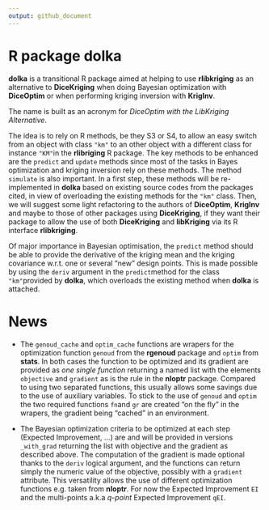```yaml
---
output: github_document
---
```


<!-- README.md is generated from README.Rmd. Please edit that file -->

# R package dolka

**dolka** is a transitional R package aimed at helping to use
**rlibkriging** as an alternative to **DiceKriging** when doing
Bayesian optimization with **DiceOptim** or when performing kriging
inversion with **KrigInv**.

The name is built as an acronym for *DiceOptim with the LibKriging
Alternative*.

The idea is to rely on R methods, be they S3 or S4, to allow an easy
switch from an object with class `"km"` to an other object with a
different class for instance `"KM"`in the **rlibriging** R
package. The key methods to be enhanced are the `predict` and `update`
methods since most of the tasks in Bayes optimization and kriging
inversion rely on these methods. The method `simulate` is also
important.  In a first step, these methods will be re-implemented in
**dolka** based on existing source codes from the packages cited, in
view of overloading the existing methods for the `"km"` class. Then,
we will suggest some light refactoring to the authors of
**DiceOptim**, **KrigInv** and maybe to those of other packages using
**DiceKriging**, if they want their package to allow the use of both
**DiceKriging** and **libKriging** via its R interface
**rlibkriging**.

Of major importance in Bayesian optimisation, the `predict` method
should be able to provide the derivative of the kriging mean and the
kriging covariance w.r.t. one or several "new" design points. This is
made possible by using the `deriv` argument in the `predict`method for
the class `"km"`provided by **dolka**, which overloads the existing
method when **dolka** is attached.

# News

- The `genoud_cache` and `optim_cache` functions are wrapers for the
  optimization function `genoud` from the **rgenoud** package and
  `optim` from **stats**. In both cases the function to be optimized
  and its gradient are provided as *one single function* returning a
  named list with the elements `objective` and `gradient` as is the
  rule in the **nloptr** package. Compared to using two separated
  functions, this usually allows some savings due to the use of
  auxiliary variables. To stick to the use of `genoud` and `optim` the
  two required functions `fn`and `gr` are created "on the fly" in the
  wrapers, the gradient being "cached" in an environment.
  
- The Bayesian optimization criteria to be optimized at each step
  (Expected Improvement, ...) are and will be provided in versions
  `_with_grad` returning the list with objective and the gradient as
  described above. The computation of the gradient is made optional
  thanks to the `deriv` logical argument, and the functions can return
  simply the numeric value of the objective, possibly with a
  `gradient` attribute. This versatility allows the use of different
  optimization functions e.g. taken from **nloptr**. For now the
  Expected Improvement `EI` and the multi-points a.k.a *q-point*
  Expected Improvement `qEI`.
  
